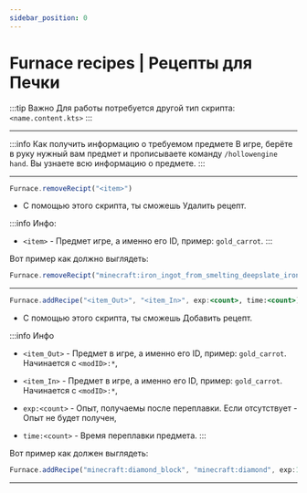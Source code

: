 ```yaml
---
sidebar_position: 0
---
```


# Furnace recipes | Рецепты для Печки

:::tip Важно
Для работы потребуется другой тип скрипта: `<name.content.kts>`
:::

---

:::info Как получить информацию о требуемом предмете
В игре, берёте в руку нужный вам предмет и прописываете команду `/hollowengine hand`.
Вы узнаете всю информацию о предмете.
:::

---

```jsx
Furnace.removeRecipt("<item>")
```
- С помощью этого скрипта, ты сможешь Удалить рецепт.

:::info Инфо:
 - `<item>` - Предмет игре, а именно его ID, пример: `gold_carrot`.
:::

Вот пример как должно выглядеть:
```jsx
Furnace.removeRecipt("minecraft:iron_ingot_from_smelting_deepslate_iron_ore")
```

---

```jsx
Furnace.addRecipe("<item_Out>", "<item_In>", exp:<count>, time:<count>)
```
- С помощью этого скрипта, ты сможешь Добавить рецепт.

:::info Инфо 
- `<item_Out>` - Предмет в игре, а именно его ID, пример: `gold_carrot`.  Начинается с `<modID>:*`,

- `<item_In>` - Предмет в игре, а именно его ID, пример: `gold_carrot`.  Начинается с `<modID>:*`,

- `exp:<count>` - Опыт, получаемы после переплавки. Если отсутствует - Опыт не будет получен,

- `time:<count>` - Время переплавки предмета.
:::

Вот пример как должен выглядеть:
```jsx
Furnace.addRecipe("minecraft:diamond_block", "minecraft:diamond", exp:10, time:10)
```

---

